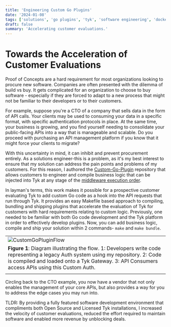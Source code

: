 ```yaml
---
title: 'Engineering Custom Go Plugins'
date: '2024-01-08'
tags: ['solutions', 'go plugins', 'tyk', 'software engineering', 'docker']
draft: false
summary: 'Accelerating customer evaluations.'
---
```


# Towards the Acceleration of Customer Evaluations

Proof of Concepts are a hard requirement for most organizations looking to procure new software. Companies are often presented with the dilemma of build vs buy. It gets complicated for an organization to choose to buy software - especially if they are forced to adapt to a new process that might not be familiar to their developers or to their customers.

For example, suppose you're a CTO of a company that sells data in the form of API calls. Your clients may be used to consuming your data in a specific format, with specific authentication protocols in place. At the same time, your business is growing, and you find yourself needing to consolidate your public-facing APIs into a way that is manageable and scalable. Do you proceed with purchasing an API management platform if you know that it might force your clients to migrate?

With this uncertainty in mind, it can inhibit and prevent procurement entirely. As a solutions engineer-this is a problem, as it's my best interest to ensure that my solution can address the pain points and problems of my customers. For this reason, I authored the [Custom-Go-Plugin](https://github.com/TykTechnologies/custom-go-plugin) repository that allows customers to engineer and compile business logic that can be injected into Tyk at any stage of the [middleware execution order](https://tyk.io/docs/concepts/middleware-execution-order/).

In layman's terms, this work makes it possible for a prospective customer evaluating Tyk to add custom Go code as a hook into the API requests that run through Tyk. It provides an easy Makefile based approach to compiling, bundling and shipping plugins that accelerate the evaluation of Tyk for customers with hard requirements relating to custom logic. Previously, one needed to be familiar with both Go code development and the Tyk platform in order to effectively develop plugins. Now, you can add business logic, compile and ship your solution within 2 commands- `make` and `make bundle`.

|                                                                                                                                                                                                                                      |
| ------------------------------------------------------------------------------------------------------------------------------------------------------------------------------------------------------------------------------------ |
| <Image alt="CustomGoPluginFlow" src="/static/images/tyk-customgoplugin-repo/custom-go-plugin-flow.png" width={946} height={604} />                                                                                                   |
| **Figure 1**: Diagram illustrating the flow. 1: Developers write code representing a legacy Auth system using my repository. 2: Code is compiled and loaded onto a Tyk Gateway. 3: API Consumers access APIs using this Custom Auth. |
|                                                                                                                                                                                                                                      |

Circling back to the CTO example, you now have a vendor that not only enables the management of your core APIs, but also provides a way for you to address the edge cases you may run into.

TLDR: By providing a fully featured software development environment that compliments both Open Source and Licensed Tyk installations, I increased the velocity of customer evaluations, reduced the effort required to maintain software and enabled more revenue by unblocking deals.
